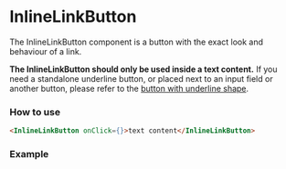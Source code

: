 
# InlineLinkButton

The InlineLinkButton component is a button with the exact look and behaviour of a link.

<Alert type="info">
    <b>The InlineLinkButton should only be used inside a text content.</b> If you need a standalone underline button, or placed next to an input field or another button, please refer to the <a href="?path=/docs/components-button--basic">button with underline shape</a>.
</Alert>

### How to use

```html
<InlineLinkButton onClick={}>text content</InlineLinkButton>
```

### Example

<Canvas>
    <Story id="components-inlinelinkbutton--basic" />
</Canvas>
